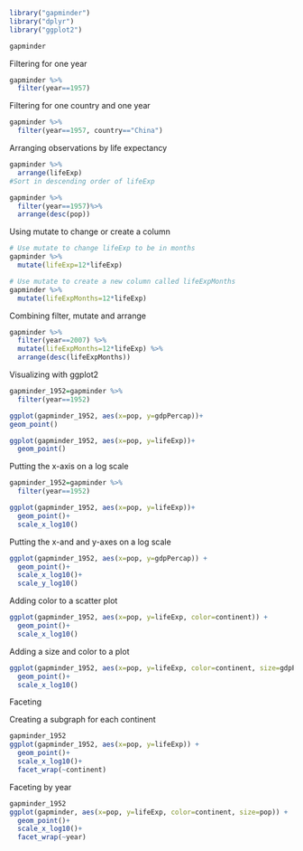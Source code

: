 
```{r}
library("gapminder")
library("dplyr")
library("ggplot2")

gapminder
```


Filtering for one year

```{r}
gapminder %>%
  filter(year==1957)
```

Filtering for one country and one year
```{r}
gapminder %>%
  filter(year==1957, country=="China")
```

Arranging observations by life expectancy
```{r}
gapminder %>%
  arrange(lifeExp)
#Sort in descending order of lifeExp
```
```{r}
gapminder %>%
  filter(year==1957)%>%
  arrange(desc(pop))
```
Using mutate to change or create a column
```{r}
# Use mutate to change lifeExp to be in months
gapminder %>%
  mutate(lifeExp=12*lifeExp)

# Use mutate to create a new column called lifeExpMonths
gapminder %>%
  mutate(lifeExpMonths=12*lifeExp)

```
Combining filter, mutate and arrange
```{r}
gapminder %>%
  filter(year==2007) %>%
  mutate(lifeExpMonths=12*lifeExp) %>%
  arrange(desc(lifeExpMonths))
```
Visualizing with ggplot2
```{r}
gapminder_1952=gapminder %>%
  filter(year==1952)

ggplot(gapminder_1952, aes(x=pop, y=gdpPercap))+
geom_point()


```
```{r}
ggplot(gapminder_1952, aes(x=pop, y=lifeExp))+
  geom_point()
```
Putting the x-axis on a log scale
```{r}
gapminder_1952=gapminder %>%
  filter(year==1952)

ggplot(gapminder_1952, aes(x=pop, y=lifeExp))+
  geom_point()+
  scale_x_log10()
```
Putting the x-and and y-axes on a log scale

```{r}
ggplot(gapminder_1952, aes(x=pop, y=gdpPercap)) +
  geom_point()+
  scale_x_log10()+
  scale_y_log10()
```
Adding color to a scatter plot

```{r}
ggplot(gapminder_1952, aes(x=pop, y=lifeExp, color=continent)) +
  geom_point()+
  scale_x_log10()
```

Adding a size and color to a plot

```{r}
ggplot(gapminder_1952, aes(x=pop, y=lifeExp, color=continent, size=gdpPercap)) +
  geom_point()+
  scale_x_log10()
```

Faceting

Creating a subgraph for each continent

```{r}
gapminder_1952
ggplot(gapminder_1952, aes(x=pop, y=lifeExp)) +
  geom_point()+
  scale_x_log10()+
  facet_wrap(~continent)

```
Faceting by year
```{r}
gapminder_1952
ggplot(gapminder, aes(x=pop, y=lifeExp, color=continent, size=pop)) +
  geom_point()+
  scale_x_log10()+
  facet_wrap(~year)
```

